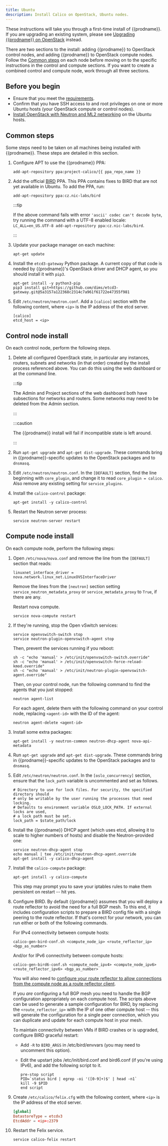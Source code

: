 ```yaml
---
title: Ubuntu
description: Install Calico on OpenStack, Ubuntu nodes.
---
```



These instructions will take you through a first-time install of
{{prodname}}. If you are upgrading an existing system, please see
[Upgrading {{prodname}} on OpenStack](../../../maintenance/upgrading/openstack-upgrade.mdx)
instead.

There are two sections to the install: adding {{prodname}} to OpenStack
control nodes, and adding {{prodname}} to OpenStack compute nodes. Follow
the [Common steps](#common-steps) on each node before moving on to the specific
instructions in the control and compute sections. If you want to create a
combined control and compute node, work through all three sections.

## Before you begin

- Ensure that you meet the [requirements](../requirements.mdx).
- Confirm that you have SSH access to and root privileges on one or more Ubuntu hosts
  (your OpenStack compute or control nodes).
- [Install OpenStack with Neutron and ML2 networking](http://docs.openstack.org)
  on the Ubuntu hosts.

## Common steps

Some steps need to be taken on all machines being installed with {{prodname}}.
These steps are detailed in this section.

1.  Configure APT to use the {{prodname}} PPA:

    ```bash-plain-text
    add-apt-repository ppa:project-calico/{{ ppa_repo_name }}
    ```

1.  Add the official [BIRD](http://bird.network.cz/) PPA. This PPA contains
    fixes to BIRD that are not yet available in Ubuntu. To add the PPA, run:

    ```bash-plain-text
    add-apt-repository ppa:cz.nic-labs/bird
    ```

    :::tip

    If the above command fails with error
    `'ascii' codec can't decode byte`, try running the command with a
    UTF-8 enabled locale:
    `LC_ALL=en_US.UTF-8 add-apt-repository ppa:cz.nic-labs/bird`.

    :::

1.  Update your package manager on each machine:

    ```bash-plain-text
    apt-get update
    ```

1.  Install the `etcd3-gateway` Python package. A current copy of that code is
    needed by {{prodname}}'s OpenStack driver and DHCP agent, so you
    should install it with `pip3`.

    ```
    apt-get install -y python3-pip
    pip3 install git+https://github.com/dims/etcd3-gateway.git@5a3157a122368c2314c7a961f61722e47355f981
    ```

1.  Edit `/etc/neutron/neutron.conf`. Add a `[calico]` section with
    the following content, where `<ip>` is the IP address of the etcd
    server.

    ```
    [calico]
    etcd_host = <ip>
    ```

## Control node install

On each control node, perform the following steps.

1.  Delete all configured OpenStack state, in particular any instances,
    routers, subnets and networks (in that order) created by the install
    process referenced above. You can do this using the web dashboard or
    at the command line.

    :::tip

    The Admin and Project sections of the web dashboard both
    have subsections for networks and routers. Some networks may
    need to be deleted from the Admin section.

    :::

    :::caution

    The {{prodname}} install will fail if incompatible state is
    left around.

    :::

1.  Run `apt-get upgrade` and `apt-get dist-upgrade`. These commands
    bring in {{prodname}}-specific updates to the OpenStack packages and
    to `dnsmasq`.

1.  Edit `/etc/neutron/neutron.conf`. In the `[DEFAULT]` section, find
    the line beginning with `core_plugin`, and change it to read `core_plugin = calico`. Also remove any existing setting for `service_plugins`.

1.  Install the `calico-control` package:

    ```
    apt-get install -y calico-control
    ```

1.  Restart the Neutron server process:

    ```
    service neutron-server restart
    ```

## Compute node install

On each compute node, perform the following steps:

1.  Open `/etc/nova/nova.conf` and remove the line from the `[DEFAULT]`
    section that reads:

    ```bash-plain-text
    linuxnet_interface_driver = nova.network.linux_net.LinuxOVSInterfaceDriver
    ```

    Remove the lines from the `[neutron]` section setting
    `service_neutron_metadata_proxy` or `service_metadata_proxy` to
    `True`, if there are any.

    Restart nova compute.

    ```bash-plain-text
    service nova-compute restart
    ```

1.  If they're running, stop the Open vSwitch services:

    ```bash-plain-text
    service openvswitch-switch stop
    service neutron-plugin-openvswitch-agent stop
    ```

    Then, prevent the services running if you reboot:

    ```bash-plain-text
    sh -c "echo 'manual' > /etc/init/openvswitch-switch.override"
    sh -c "echo 'manual' > /etc/init/openvswitch-force-reload-kmod.override"
    sh -c "echo 'manual' > /etc/init/neutron-plugin-openvswitch-agent.override"
    ```

    Then, on your control node, run the following command to find the
    agents that you just stopped:

    ```bash-plain-text
    neutron agent-list
    ```

    For each agent, delete them with the following command on your
    control node, replacing `<agent-id>` with the ID of the agent:

    ```bash-plain-text
    neutron agent-delete <agent-id>
    ```

1.  Install some extra packages:

    ```bash-plain-text
    apt-get install -y neutron-common neutron-dhcp-agent nova-api-metadata
    ```

1.  Run `apt-get upgrade` and `apt-get dist-upgrade`. These commands
    bring in {{prodname}}-specific updates to the OpenStack packages and
    to `dnsmasq`.

1.  Edit `/etc/neutron/neutron.conf`. In the `[oslo_concurrency]` section,
    ensure that the `lock_path` variable is uncommented and set as follows.

    ```
    # Directory to use for lock files. For security, the specified directory should
    # only be writable by the user running the processes that need locking.
    # Defaults to environment variable OSLO_LOCK_PATH. If external locks are used,
    # a lock path must be set.
    lock_path = $state_path/lock
    ```

1.  Install the {{prodname}} DHCP agent (which uses etcd, allowing
    it to scale to higher numbers of hosts) and disable the Neutron-provided
    one:

    ```
    service neutron-dhcp-agent stop
    echo manual | tee /etc/init/neutron-dhcp-agent.override
    apt-get install -y calico-dhcp-agent
    ```

1.  Install the `calico-compute` package:

    ```bash-plain-text
    apt-get install -y calico-compute
    ```

    This step may prompt you to save your iptables rules to make them
    persistent on restart -- hit yes.

1.  Configure BIRD. By default {{prodname}} assumes that you will deploy a
    route reflector to avoid the need for a full BGP mesh. To this end, it
    includes configuration scripts to prepare a BIRD config file with a single
    peering to the route reflector. If that's correct for your network, you can
    run either or both of the following commands.

    For IPv4 connectivity between compute hosts:

    ```bash-plain-text
    calico-gen-bird-conf.sh <compute_node_ip> <route_reflector_ip> <bgp_as_number>
    ```

    And/or for IPv6 connectivity between compute hosts:

    ```bash-plain-text
    calico-gen-bird6-conf.sh <compute_node_ipv4> <compute_node_ipv6> <route_reflector_ipv6> <bgp_as_number>
    ```

    You will also need to [configure your route reflector to allow
    connections from the compute node as a route reflector
    client](../../../networking/configuring/bgp.mdx).

    If you _are_ configuring a full BGP mesh you need to handle the BGP
    configuration appropriately on each compute host. The scripts above can be
    used to generate a sample configuration for BIRD, by replacing the
    `<route_reflector_ip>` with the IP of one other compute host -- this will
    generate the configuration for a single peer connection, which you can
    duplicate and update for each compute host in your mesh.

    To maintain connectivity between VMs if BIRD crashes or is upgraded,
    configure BIRD graceful restart:

    - Add `-R` to `BIRD_ARGS` in /etc/bird/envvars (you may need to
      uncomment this option).
    - Edit the upstart jobs /etc/init/bird.conf and bird6.conf (if
      you're using IPv6), and add the following script to it.

      ```bash-plain-text
      pre-stop script
      PID=`status bird | egrep -oi '([0-9]+)$' | head -n1`
      kill -9 $PID
      end script
      ```

1.  Create `/etc/calico/felix.cfg` with the following content, where `<ip>` is the IP
    address of the etcd server.

    ```conf
    [global]
    DatastoreType = etcdv3
    EtcdAddr = <ip>:2379
    ```

1.  Restart the Felix service.

    ```
    service calico-felix restart
    ```

<OpenstackEtcdAuth />
